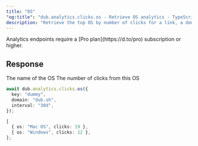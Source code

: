 ```yaml
---
title: "OS"
"og:title": "dub.analytics.clicks.os - Retrieve OS analytics - TypeScript SDK"
description: "Retrieve the top OS by number of clicks for a link, a domain, or the authenticated workspace."
---
```



<Note>
  Analytics endpoints require a [Pro plan](https://d.to/pro) subscription or
  higher.
</Note>

<AnalyticsArguments />

## Response

<ResponseField name="os" type="string" required>
  The name of the OS
</ResponseField>

<ResponseField name="clicks" type="number" required>
  The number of clicks from this OS
</ResponseField>

<RequestExample>

```typescript
await dub.analytics.clicks.os({
  key: "dummy",
  domain: "dub.sh",
  interval: "30d",
});
```

</RequestExample>

<ResponseExample>

```typescript
[
  { os: "Mac OS", clicks: 19 },
  { os: "Windows", clicks: 12 },
];
```

</ResponseExample>
